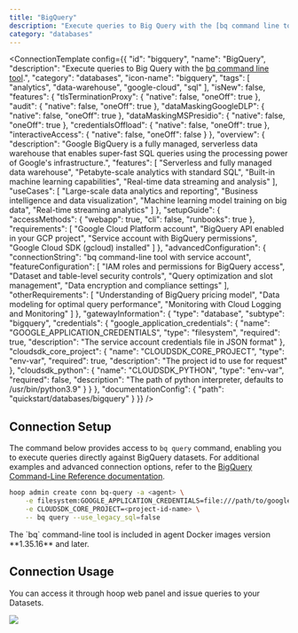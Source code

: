 ```yaml
---
title: "BigQuery"
description: "Execute queries to Big Query with the [bq command line tool](https://cloud.google.com/bigquery/docs/bq-command-line-tool)."
category: "databases"
---
```



<ConnectionTemplate config={{
  "id": "bigquery",
  "name": "BigQuery",
  "description": "Execute queries to Big Query with the [bq command line tool](https://cloud.google.com/bigquery/docs/bq-command-line-tool).",
  "category": "databases",
  "icon-name": "bigquery",
  "tags": [
    "analytics",
    "data-warehouse",
    "google-cloud",
    "sql"
  ],
  "isNew": false,
  "features": {
    "tlsTerminationProxy": {
      "native": false,
      "oneOff": true
    },
    "audit": {
      "native": false,
      "oneOff": true
    },
    "dataMaskingGoogleDLP": {
      "native": false,
      "oneOff": true
    },
    "dataMaskingMSPresidio": {
      "native": false,
      "oneOff": true
    },
    "credentialsOffload": {
      "native": false,
      "oneOff": true
    },
    "interactiveAccess": {
      "native": false,
      "oneOff": false
    }
  },
  "overview": {
    "description": "Google BigQuery is a fully managed, serverless data warehouse that enables super-fast SQL queries using the processing power of Google's infrastructure.",
    "features": [
      "Serverless and fully managed data warehouse",
      "Petabyte-scale analytics with standard SQL",
      "Built-in machine learning capabilities",
      "Real-time data streaming and analysis"
    ],
    "useCases": [
      "Large-scale data analytics and reporting",
      "Business intelligence and data visualization",
      "Machine learning model training on big data",
      "Real-time streaming analytics"
    ]
  },
  "setupGuide": {
    "accessMethods": {
      "webapp": true,
      "cli": false,
      "runbooks": true
    },
    "requirements": [
      "Google Cloud Platform account",
      "BigQuery API enabled in your GCP project",
      "Service account with BigQuery permissions",
      "Google Cloud SDK (gcloud) installed"
    ]
  },
  "advancedConfiguration": {
    "connectionString": "bq command-line tool with service account",
    "featureConfiguration": [
      "IAM roles and permissions for BigQuery access",
      "Dataset and table-level security controls",
      "Query optimization and slot management",
      "Data encryption and compliance settings"
    ],
    "otherRequirements": [
      "Understanding of BigQuery pricing model",
      "Data modeling for optimal query performance",
      "Monitoring with Cloud Logging and Monitoring"
    ]
  },
  "gatewayInformation": {
    "type": "database",
    "subtype": "bigquery",
    "credentials": {
      "google_application_credentials": {
        "name": "GOOGLE_APPLICATION_CREDENTIALS",
        "type": "filesystem",
        "required": true,
        "description": "The service account credentials file in JSON format"
      },
      "cloudsdk_core_project": {
        "name": "CLOUDSDK_CORE_PROJECT",
        "type": "env-var",
        "required": true,
        "description": "The project id to use for request"
      },
      "cloudsdk_python": {
        "name": "CLOUDSDK_PYTHON",
        "type": "env-var",
        "required": false,
        "description": "The path of python interpreter, defaults to /usr/bin/python3.9"
      }
    }
  },
  "documentationConfig": {
    "path": "quickstart/databases/bigquery"
  }
}} />
## Connection Setup

The command below provides access to `bq query` command, enabling you to execute queries directly against BigQuery datasets.
For additional examples and advanced connection options, refer to the [BigQuery Command-Line Reference documentation](https://cloud.google.com/bigquery/docs/bq-command-line-tool).

```sh
hoop admin create conn bq-query -a <agent> \
    -e filesystem:GOOGLE_APPLICATION_CREDENTIALS=file:///path/to/google-service-account.json \
    -e CLOUDSDK_CORE_PROJECT=<project-id-name> \
    -- bq query --use_legacy_sql=false
```

<Note>
    The `bq` command-line tool is included in agent Docker images version **1.35.16** and later.
</Note>

## Connection Usage

You can access it through hoop web panel and issue queries to your Datasets.

<Frame>
    <img src="/images/quickstarts/client-pg.png" />
</Frame>




